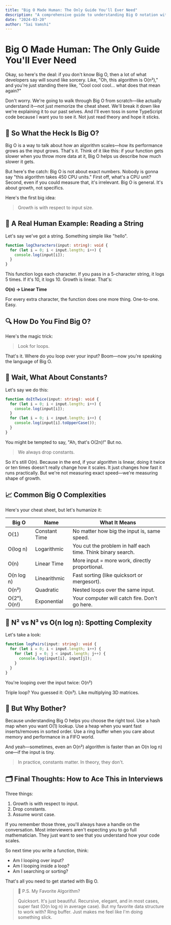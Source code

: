 ```yaml
---
title: "Big O Made Human: The Only Guide You'll Ever Need"
description: "A comprehensive guide to understanding Big O notation with practical examples and TypeScript code"
date: "2024-03-20"
author: "Sai Vamshi"
---
```


# Big O Made Human: The Only Guide You'll Ever Need

Okay, so here's the deal: if you don't know Big O, then a lot of what developers say will sound like sorcery. Like, "Oh, this algorithm is O(n²)," and you're just standing there like, "Cool cool cool… what does that mean again?"

Don't worry. We're going to walk through Big O from scratch—like actually understand it—not just memorize the cheat sheet. We'll break it down like we're explaining it to our past selves. And I'll even toss in some TypeScript code because I want you to see it. Not just read theory and hope it sticks.

## 🎯 So What the Heck Is Big O?

Big O is a way to talk about how an algorithm scales—how its performance grows as the input grows. That's it. Think of it like this: if your function gets slower when you throw more data at it, Big O helps us describe how much slower it gets.

But here's the catch: Big O is not about exact numbers. Nobody is gonna say "this algorithm takes 450 CPU units." First off, what's a CPU unit? Second, even if you could measure that, it's irrelevant. Big O is general. It's about growth, not specifics.

Here's the first big idea:

> Growth is with respect to input size.

## 🧠 A Real Human Example: Reading a String

Let's say we've got a string. Something simple like "hello".

```typescript
function logCharacters(input: string): void {
  for (let i = 0; i < input.length; i++) {
    console.log(input[i]);
  }
}
```

This function logs each character. If you pass in a 5-character string, it logs 5 times. If it's 10, it logs 10. Growth is linear. That's:

**O(n) → Linear Time**

For every extra character, the function does one more thing. One-to-one. Easy.

## 🔍 How Do You Find Big O?

Here's the magic trick:

> Look for loops.

That's it. Where do you loop over your input? Boom—now you're speaking the language of Big O.

## 🧮 Wait, What About Constants?

Let's say we do this:

```typescript
function doItTwice(input: string): void {
  for (let i = 0; i < input.length; i++) {
    console.log(input[i]);
  }
  for (let i = 0; i < input.length; i++) {
    console.log(input[i].toUpperCase());
  }
}
```

You might be tempted to say, "Ah, that's O(2n)!" But no.

> We always drop constants.

So it's still O(n). Because in the end, if your algorithm is linear, doing it twice or ten times doesn't really change how it scales. It just changes how fast it runs practically. But we're not measuring exact speed—we're measuring shape of growth.

## 📈 Common Big O Complexities

Here's your cheat sheet, but let's humanize it:

| Big O        | Name          | What It Means                                               |
| ------------ | ------------- | ----------------------------------------------------------- |
| O(1)         | Constant Time | No matter how big the input is, same speed.                 |
| O(log n)     | Logarithmic   | You cut the problem in half each time. Think binary search. |
| O(n)         | Linear Time   | More input = more work, directly proportional.              |
| O(n log n)   | Linearithmic  | Fast sorting (like quicksort or mergesort).                 |
| O(n²)        | Quadratic     | Nested loops over the same input.                           |
| O(2ⁿ), O(n!) | Exponential   | Your computer will catch fire. Don't go here.               |

## 🧠 N² vs N³ vs O(n log n): Spotting Complexity

Let's take a look:

```typescript
function logPairs(input: string): void {
  for (let i = 0; i < input.length; i++) {
    for (let j = 0; j < input.length; j++) {
      console.log(input[i], input[j]);
    }
  }
}
```

You're looping over the input twice: O(n²)

Triple loop? You guessed it: O(n³). Like multiplying 3D matrices.

## 🧩 But Why Bother?

Because understanding Big O helps you choose the right tool. Use a hash map when you want O(1) lookup. Use a heap when you want fast inserts/removes in sorted order. Use a ring buffer when you care about memory and performance in a FIFO world.

And yeah—sometimes, even an O(n²) algorithm is faster than an O(n log n) one—if the input is tiny.

> In practice, constants matter.
> In theory, they don't.

## 🗂️ Final Thoughts: How to Ace This in Interviews

Three things:

1. Growth is with respect to input.
2. Drop constants.
3. Assume worst case.

If you remember those three, you'll always have a handle on the conversation. Most interviewers aren't expecting you to go full mathematician. They just want to see that you understand how your code scales.

So next time you write a function, think:

- Am I looping over input?
- Am I looping inside a loop?
- Am I searching or sorting?

That's all you need to get started with Big O.

> 💬 P.S. My Favorite Algorithm?
>
> Quicksort. It's just beautiful. Recursive, elegant, and in most cases, super fast (O(n log n) in average case). But my favorite data structure to work with? Ring buffer. Just makes me feel like I'm doing something slick.
